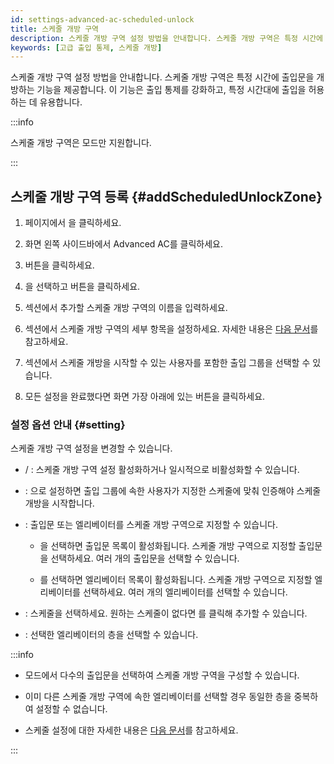 ```yaml
---
id: settings-advanced-ac-scheduled-unlock
title: 스케줄 개방 구역
description: 스케줄 개방 구역 설정 방법을 안내합니다. 스케줄 개방 구역은 특정 시간에 출입문을 개방하는 기능을 제공합니다.
keywords: [고급 출입 통제, 스케줄 개방]
---
```


스케줄 개방 구역 설정 방법을 안내합니다. 스케줄 개방 구역은 특정 시간에 출입문을 개방하는 기능을 제공합니다. 이 기능은 출입 통제를 강화하고, 특정 시간대에 출입을 허용하는 데 유용합니다.

:::info

스케줄 개방 구역은 <Cmd sid='zone.globalZone.local' product='2' /> 모드만 지원합니다.

:::

## 스케줄 개방 구역 등록 {#addScheduledUnlockZone}

1. <Cmd sid='shell.header.launcher' /> 페이지에서 <Cmd sid='shell.header.setting' />을 클릭하세요.

1. 화면 왼쪽 사이드바에서 <Cmd>Advanced AC</Cmd>를 클릭하세요.

1. <Cmd sid='button.func.addZone' product='2' /> 버튼을 클릭하세요.

1. <Cmd sid='zone.scheduledUnlock' product='2' />을 선택하고 <Cmd sid='button.apply' product='2' /> 버튼을 클릭하세요.

1. <Cmd sid='common.info' product='2' /> 섹션에서 추가할 스케줄 개방 구역의 이름을 입력하세요.

1. <Cmd sid='common.setting' product='2' /> 섹션에서 스케줄 개방 구역의 세부 항목을 설정하세요. 자세한 내용은 [다음 문서](#setting)를 참고하세요.

1. <Cmd sid='zone.forcedUnlock.firstManInTitle' product='2' /> 섹션에서 스케줄 개방을 시작할 수 있는 사용자를 포함한 출입 그룹을 선택할 수 있습니다.

1. 모든 설정을 완료했다면 화면 가장 아래에 있는 <Cmd sid='button.apply' product='2' /> 버튼을 클릭하세요.


### 설정 옵션 안내 {#setting}

스케줄 개방 구역 설정을 변경할 수 있습니다.

* <Cmd sid='zone.pause.activated' product='2' /> / <Cmd sid='zone.pause.deactivate' product='2' />: 스케줄 개방 구역 설정 활성화하거나 일시적으로 비활성화할 수 있습니다.

* <Cmd sid='zone.forcedUnlock.firstManIn' product='2' />: <Cmd sid='zone.pause.activated' product='2' />으로 설정하면 출입 그룹에 속한 사용자가 지정한 스케줄에 맞춰 인증해야 스케줄 개방을 시작합니다.

* <Cmd sid='zone.selectoption' product='2' />: 출입문 또는 엘리베이터를 스케줄 개방 구역으로 지정할 수 있습니다.

  * <Cmd sid='common.door' product='2' />을 선택하면 출입문 목록이 활성화됩니다. 스케줄 개방 구역으로 지정할 출입문을 선택하세요. 여러 개의 출입문을 선택할 수 있습니다.

  * <Cmd sid='common.elevator' product='2' />를 선택하면 엘리베이터 목록이 활성화됩니다. 스케줄 개방 구역으로 지정할 엘리베이터를 선택하세요. 여러 개의 엘리베이터를 선택할 수 있습니다.

* <Cmd sid='common.schedule' product='2' />: 스케줄을 선택하세요. 원하는 스케줄이 없다면 <Cmd sid='button.plusAddSchedule' product='2' />를 클릭해 추가할 수 있습니다.

* <Cmd sid='common.floor' product='2' />: 선택한 엘리베이터의 층을 선택할 수 있습니다.

:::info

* <Cmd sid='zone.globalZone.local' product='2' /> 모드에서 다수의 출입문을 선택하여 스케줄 개방 구역을 구성할 수 있습니다.

* 이미 다른 스케줄 개방 구역에 속한 엘리베이터를 선택할 경우 동일한 층을 중복하여 설정할 수 없습니다.

* 스케줄 설정에 대한 자세한 내용은 [다음 문서](settings-schedule)를 참고하세요.

:::